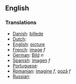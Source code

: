==English==

===Translations===

*[[Danish]]: [[billede]]
*[[Dutch]]: [[]]
*[[English]]: [[picture]]
*[[French]]: [[image]] ''f''
*[[German]]: [[Bild]] ''n''
*[[Spanish]]: [[imagen]] ''f''
*[[Portuguese]]:
*[[Romanian]]: [[imagine]] ''f'', [[poză]] ''f''
*[[Russian]]: